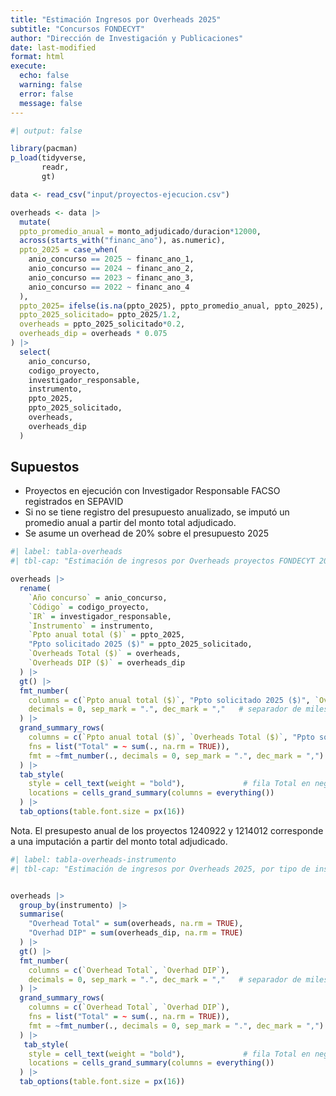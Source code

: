```yaml
---
title: "Estimación Ingresos por Overheads 2025"
subtitle: "Concursos FONDECYT"
author: "Dirección de Investigación y Publicaciones"
date: last-modified
format: html
execute: 
  echo: false
  warning: false
  error: false
  message: false
---
```


```r
#| output: false

library(pacman)
p_load(tidyverse,
       readr,
       gt)

data <- read_csv("input/proyectos-ejecucion.csv")

```

```r

overheads <- data |>
  mutate(
  ppto_promedio_anual = monto_adjudicado/duracion*12000,
  across(starts_with("financ_ano"), as.numeric),
  ppto_2025 = case_when(
    anio_concurso == 2025 ~ financ_ano_1,
    anio_concurso == 2024 ~ financ_ano_2,
    anio_concurso == 2023 ~ financ_ano_3,
    anio_concurso == 2022 ~ financ_ano_4
  ),
  ppto_2025= ifelse(is.na(ppto_2025), ppto_promedio_anual, ppto_2025),
  ppto_2025_solicitado= ppto_2025/1.2,
  overheads = ppto_2025_solicitado*0.2,
  overheads_dip = overheads * 0.075
) |>
  select(
    anio_concurso,
    codigo_proyecto,
    investigador_responsable,
    instrumento,
    ppto_2025,
    ppto_2025_solicitado,
    overheads,
    overheads_dip
  )
```

## Supuestos

- Proyectos en ejecución con Investigador Responsable FACSO registrados en SEPAVID
- Si no se tiene registro del presupuesto anualizado, se imputó un promedio anual a partir del monto total adjudicado. 
- Se asume un overhead de 20% sobre el presupuesto 2025


```r
#| label: tabla-overheads
#| tbl-cap: "Estimación de ingresos por Overheads proyectos FONDECYT 2025"

overheads |>
  rename(
    `Año concurso` = anio_concurso,
    `Código` = codigo_proyecto,
    `IR` = investigador_responsable,
    `Instrumento` = instrumento,
    `Ppto anual total ($)` = ppto_2025,
    "Ppto solicitado 2025 ($)" = ppto_2025_solicitado,
    `Overheads Total ($)` = overheads,
    `Overheads DIP ($)` = overheads_dip
  ) |>
  gt() |>
  fmt_number(
    columns = c(`Ppto anual total ($)`, "Ppto solicitado 2025 ($)", `Overheads Total ($)`, `Overheads DIP ($)`),
    decimals = 0, sep_mark = ".", dec_mark = ","   # separador de miles
  ) |>
  grand_summary_rows(
    columns = c(`Ppto anual total ($)`, `Overheads Total ($)`, "Ppto solicitado 2025 ($)", `Overheads DIP ($)`),
    fns = list("Total" = ~ sum(., na.rm = TRUE)),
    fmt = ~fmt_number(., decimals = 0, sep_mark = ".", dec_mark = ",")
  ) |>
  tab_style(
    style = cell_text(weight = "bold"),             # fila Total en negrita
    locations = cells_grand_summary(columns = everything())
  ) |>
  tab_options(table.font.size = px(16))
```
Nota. El presupesto anual de los proyectos 1240922 y 1214012 corresponde a una imputación a partir del monto total adjudicado. 


```r
#| label: tabla-overheads-instrumento
#| tbl-cap: "Estimación de ingresos por Overheads 2025, por tipo de instrumento"


overheads |>
  group_by(instrumento) |>
  summarise(
    "Overhead Total" = sum(overheads, na.rm = TRUE),
    "Overhad DIP" = sum(overheads_dip, na.rm = TRUE)
  ) |>
  gt() |>
  fmt_number(
    columns = c(`Overhead Total`, `Overhad DIP`),
    decimals = 0, sep_mark = ".", dec_mark = ","   # separador de miles
  ) |>
  grand_summary_rows(
    columns = c(`Overhead Total`, `Overhad DIP`),
    fns = list("Total" = ~ sum(., na.rm = TRUE)),
    fmt = ~fmt_number(., decimals = 0, sep_mark = ".", dec_mark = ",")
  ) |>
   tab_style(
    style = cell_text(weight = "bold"),             # fila Total en negrita
    locations = cells_grand_summary(columns = everything())
  ) |>
  tab_options(table.font.size = px(16))
```

